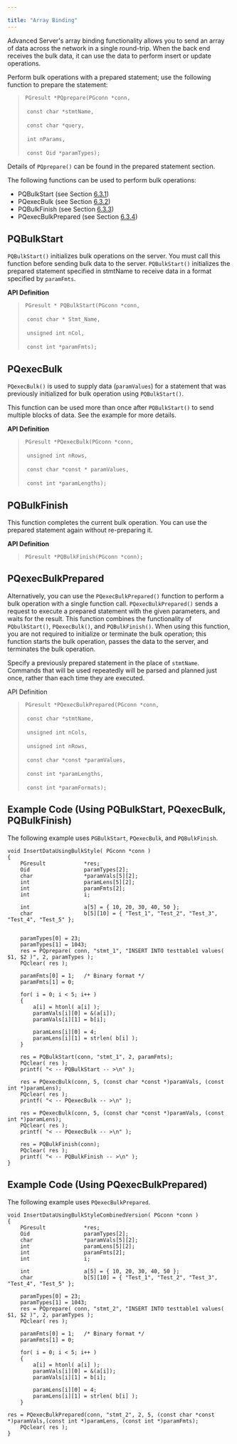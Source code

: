 ---

title: "Array Binding"
---

<div id="array_binding" class="registered_link"></div>

Advanced Server's array binding functionality allows you to send an array of data across the network in a single round-trip. When the back end receives the bulk data, it can use the data to perform insert or update operations.

Perform bulk operations with a prepared statement; use the following function to prepare the statement:

> `PGresult *PQprepare(PGconn *conn,`
>
> ​                    `const char *stmtName,`
>
> ​                    `const char *query,`
>
> ​                    `int nParams,`
>
> ​                    `const Oid *paramTypes);`

Details of `PQprepare()` can be found in the prepared statement section.

The following functions can be used to perform bulk operations:

- PQBulkStart (see Section [6.3.1](https://www.enterprisedb.com/edb-docs/d/edb-postgres-advanced-server/user-guides/user-guide/11/EDB_Postgres_Advanced_Server_Guide.1.068.html#pID0E0SQB0HA))
- PQexecBulk (see Section [6.3.2](https://www.enterprisedb.com/edb-docs/d/edb-postgres-advanced-server/user-guides/user-guide/11/EDB_Postgres_Advanced_Server_Guide.1.068.html#pID0E0KQB0HA))
- PQBulkFinish (see Section [6.3.3](https://www.enterprisedb.com/edb-docs/d/edb-postgres-advanced-server/user-guides/user-guide/11/EDB_Postgres_Advanced_Server_Guide.1.068.html#pID0E0BQB0HA))
-  PQexecBulkPrepared (see Section [6.3.4](https://www.enterprisedb.com/edb-docs/d/edb-postgres-advanced-server/user-guides/user-guide/11/EDB_Postgres_Advanced_Server_Guide.1.068.html#pID0E03PB0HA))

## PQBulkStart

`PQBulkStart()` initializes bulk operations on the server. You must call this function before sending bulk data to the server. `PQBulkStart()` initializes the prepared statement specified in stmtName to receive data in a format specified by `paramFmts`.

**API Definition**

> `PGresult * PQBulkStart(PGconn *conn,`
>
> ​                       `const char * Stmt_Name,`
>
> ​                       `unsigned int nCol,`
>
> ​                       `const int *paramFmts);`

## PQexecBulk

`PQexecBulk()` is used to supply data (`paramValues`) for a statement that was previously initialized for bulk operation using `PQBulkStart()`.

This function can be used more than once after `PQBulkStart()` to send multiple blocks of data. See the example for more details.

**API Definition**

> `PGresult *PQexecBulk(PGconn *conn,`
>
> ​                     `unsigned int nRows,`
>
> ​                     `const char *const * paramValues,`
>
> ​                     `const int *paramLengths);`

## PQBulkFinish

This function completes the current bulk operation. You can use the prepared statement again without re-preparing it.

**API Definition**

> `PGresult *PQBulkFinish(PGconn *conn);`

## PQexecBulkPrepared

Alternatively, you can use the `PQexecBulkPrepared()` function to perform a bulk operation with a single function call. `PQexecBulkPrepared()` sends a request to execute a prepared statement with the given parameters, and waits for the result. This function combines the functionality of `PQbulkStart()`, `PQexecBulk()`, and `PQBulkFinish()`. When using this function, you are not required to initialize or terminate the bulk operation; this function starts the bulk operation, passes the data to the server, and terminates the bulk operation.

Specify a previously prepared statement in the place of `stmtName`. Commands that will be used repeatedly will be parsed and planned just once, rather than each time they are executed.

API Definition

> `PGresult *PQexecBulkPrepared(PGconn *conn,`
>
> ​                             `const char *stmtName,`
>
> ​                             `unsigned int nCols,`
>
> ​                             `unsigned int nRows,`
>
> ​                             `const char *const *paramValues,`
>
> ​                             `const int *paramLengths,`
>
> ​                             `const int *paramFormats);`

## Example Code (Using PQBulkStart, PQexecBulk, PQBulkFinish)

The following example uses `PGBulkStart`, `PQexecBulk`, and `PQBulkFinish`.

```
void InsertDataUsingBulkStyle( PGconn *conn )
{
    PGresult            *res;
    Oid                 paramTypes[2];
    char                *paramVals[5][2];
    int                 paramLens[5][2];
    int                 paramFmts[2];
    int                 i;

    int                 a[5] = { 10, 20, 30, 40, 50 };
    char                b[5][10] = { "Test_1", "Test_2", "Test_3",  "Test_4", "Test_5" };


    paramTypes[0] = 23;
    paramTypes[1] = 1043;
    res = PQprepare( conn, "stmt_1", "INSERT INTO testtable1 values( $1, $2 )", 2, paramTypes );
    PQclear( res );

    paramFmts[0] = 1;   /* Binary format */
    paramFmts[1] = 0;

    for( i = 0; i < 5; i++ )
    {
        a[i] = htonl( a[i] );
        paramVals[i][0] = &(a[i]);
        paramVals[i][1] = b[i];

        paramLens[i][0] = 4;
        paramLens[i][1] = strlen( b[i] );
    }

	res = PQBulkStart(conn, "stmt_1", 2, paramFmts);
	PQclear( res );
	printf( "< -- PQBulkStart -- >\n" );

	res = PQexecBulk(conn, 5, (const char *const *)paramVals, (const int *)paramLens);
	PQclear( res );
	printf( "< -- PQexecBulk -- >\n" );

	res = PQexecBulk(conn, 5, (const char *const *)paramVals, (const int *)paramLens);
	PQclear( res );
	printf( "< -- PQexecBulk -- >\n" );

	res = PQBulkFinish(conn);
	PQclear( res );
	printf( "< -- PQBulkFinish -- >\n" );
}
```

## Example Code (Using PQexecBulkPrepared)

The following example uses `PQexecBulkPrepared`.

```
void InsertDataUsingBulkStyleCombinedVersion( PGconn *conn )
{
	PGresult            *res;
	Oid                 paramTypes[2];
	char                *paramVals[5][2];
	int                 paramLens[5][2];
	int                 paramFmts[2];
	int                 i;

	int                 a[5] = { 10, 20, 30, 40, 50 };
	char                b[5][10] = { "Test_1", "Test_2", "Test_3", "Test_4", "Test_5" };

	paramTypes[0] = 23;
	paramTypes[1] = 1043;
	res = PQprepare( conn, "stmt_2", "INSERT INTO testtable1 values( $1, $2 )", 2, paramTypes );
	PQclear( res );

	paramFmts[0] = 1;   /* Binary format */
	paramFmts[1] = 0;

	for( i = 0; i < 5; i++ )
	{
		a[i] = htonl( a[i] );
		paramVals[i][0] = &(a[i]);
		paramVals[i][1] = b[i];

		paramLens[i][0] = 4;
		paramLens[i][1] = strlen( b[i] );
	}

res = PQexecBulkPrepared(conn, "stmt_2", 2, 5, (const char *const *)paramVals,(const int *)paramLens, (const int *)paramFmts);
	PQclear( res );
}
```

